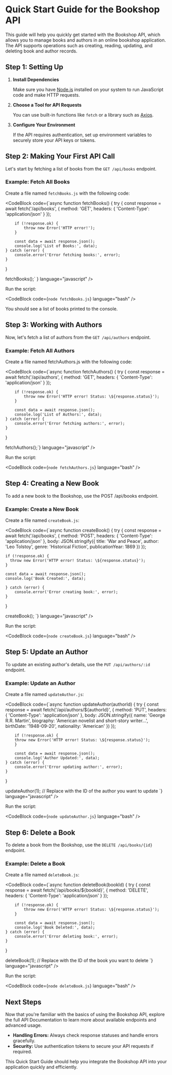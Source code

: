 
# Quick Start Guide for the Bookshop API

This guide will help you quickly get started with the Bookshop API, which allows you to manage books and authors in an online bookshop application. The API supports operations such as creating, reading, updating, and deleting book and author records.

## Step 1: Setting Up

1. **Install Dependencies**

   Make sure you have <a href="https://nodejs.org/" target="_blank">Node.js</a> installed on your system to run JavaScript code and make HTTP requests.

2. **Choose a Tool for API Requests**

   You can use built-in functions like `fetch` or a library such as <a href="https://axios-http.com/" target="_blank">Axios</a>.

3. **Configure Your Environment**

   If the API requires authentication, set up environment variables to securely store your API keys or tokens.

## Step 2: Making Your First API Call

Let's start by fetching a list of books from the `GET /api/books` endpoint.

### Example: Fetch All Books

Create a file named `fetchBooks.js` with the following code:

<CodeBlock 
code={`async function fetchBooks() {
    try {
        const response = await fetch('/api/books', {
            method: 'GET',
            headers: {
                'Content-Type': 'application/json'
            }
        });

        if (!response.ok) {
            throw new Error('HTTP error!');
        }

        const data = await response.json();
        console.log('List of Books:', data);
    } catch (error) {
        console.error('Error fetching books:', error);
    }

}

fetchBooks();`
}
language="javascript" />

Run the script:

<CodeBlock code={`node fetchBooks.js`} language="bash" />

You should see a list of books printed to the console.

## Step 3: Working with Authors

Now, let's fetch a list of authors from the `GET /api/authors` endpoint.

### Example: Fetch All Authors

Create a file named fetchAuthors.js with the following code:

<CodeBlock code={`async function fetchAuthors() {
    try {
        const response = await fetch('/api/authors', {
            method: 'GET',
            headers: {
                'Content-Type': 'application/json'
            }
        });

        if (!response.ok) {
            throw new Error('HTTP error! Status: \${response.status}');
        }

        const data = await response.json();
        console.log('List of Authors:', data);
    } catch (error) {
        console.error('Error fetching authors:', error);
    }

}

fetchAuthors();`} language="javascript" />

Run the script:

<CodeBlock code={`node fetchAuthors.js`} language="bash" />

## Step 4: Creating a New Book

To add a new book to the Bookshop, use the POST /api/books endpoint.

### Example: Create a New Book

Create a file named `createBook.js`:

<CodeBlock 
    code={`async function createBook() {
    try {
        const response = await fetch('/api/books', {
            method: 'POST',
            headers: {
                'Content-Type': 'application/json'
        },
            body: JSON.stringify({
                title: 'War and Peace',
                author: 'Leo Tolstoy',
                genre: 'Historical Fiction',
                publicationYear: 1869
            })
        });

    if (!response.ok) {
      throw new Error('HTTP error! Status: \${response.status}');
    }

    const data = await response.json();
    console.log('Book Created:', data);

    } catch (error) {
        console.error('Error creating book:', error);
    }

}

createBook();
`} language="javascript" />

Run the script:

<CodeBlock code={`node createBook.js`} language="bash" />

## Step 5: Update an Author

To update an existing author's details, use the `PUT /api/authors/:id` endpoint.

### Example: Update an Author

Create a file named `updateAuthor.js`:

<CodeBlock 
    code={`async function updateAuthor(authorId) {
    try {
        const response = await fetch('/api/authors/\${authorId}', {
            method: 'PUT',
            headers: {
                'Content-Type': 'application/json'
        },
            body: JSON.stringify({
                name: 'George R.R. Martin',
                biography: 'American novelist and short-story writer...',
                birthDate: '1948-09-20',
                nationality: 'American'
            })
        });

        if (!response.ok) {
        throw new Error('HTTP error! Status: \${response.status}');
        }

        const data = await response.json();
        console.log('Author Updated:', data);
    } catch (error) {
        console.error('Error updating author:', error);
    }

}

updateAuthor(1); // Replace with the ID of the author you want to update
`}
language="javascript" />

Run the script:

<CodeBlock code={`node updateAuthor.js`} language="bash" />

## Step 6: Delete a Book

To delete a book from the Bookshop, use the `DELETE /api/books/{id}` endpoint.

### Example: Delete a Book

Create a file named `deleteBook.js`:

<CodeBlock 
    code={`async function deleteBook(bookId) {
    try {
        const response = await fetch('/api/books/\${bookId}', {
            method: 'DELETE',
            headers: {
                'Content-Type': 'application/json'
            }
        });

        if (!response.ok) {
            throw new Error('HTTP error! Status: \${response.status}');
        }

        const data = await response.json();
        console.log('Book Deleted:', data);
    } catch (error) {
        console.error('Error deleting book:', error);
    }

}

deleteBook(1); // Replace with the ID of the book you want to delete
`}
language="javascript" />

Run the script:

<CodeBlock code={`node deleteBook.js`} language="bash" />

## Next Steps

Now that you're familiar with the basics of using the Bookshop API, explore the full API Documentation to learn more about available endpoints and advanced usage.

- **Handling Errors:** Always check response statuses and handle errors gracefully.
- **Security:** Use authentication tokens to secure your API requests if required.

This Quick Start Guide should help you integrate the Bookshop API into your application quickly and efficiently.
